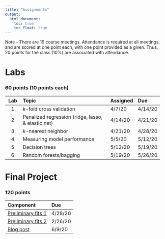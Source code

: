```yaml
---
title: "Assignments"
output:
  html_document:
    toc: true
    toc_float: true
---
```


Note - There are 19 course meetings. Attendance is required at all meetings, 
and are scored at one point each, with one point provided as a given. Thus,
20 points for the class (10%) are associated with attendance.

# Labs
### 60 points (10 points each)

|**Lab** | **Topic**                                         | **Assigned** | **Due** | 
|:------:| :------------------------------------------------ | :------------| :-------| 
| 1      | *k*-fold cross validation                         | 4/7/20       | 4/14/20 | 
| 2      | Penalized regression (ridge, lasso, & elastic net)| 4/14/20      | 4/21/20 |
| 3      | *k*-nearest neighbor                              | 4/21/20      | 4/28/20 | 
| 4      | Measuring model performance                       | 5/5/20       | 5/12/20 | 
| 5      | Decision trees                                    | 5/12/20      | 5/19/20 | 
| 6      | Random forests/bagging                            | 5/19/20      | 5/26/20 | 


# Final Project
### 120 points

|**Component**           | **Due** | 
|:-----------------------|:--------| 
| [Preliminary fits 1]() | 4/28/20 | 
| [Preliminary fits 2]() | 2/26/20 | 
| [Blog post]()          | 6/9/20  | 
